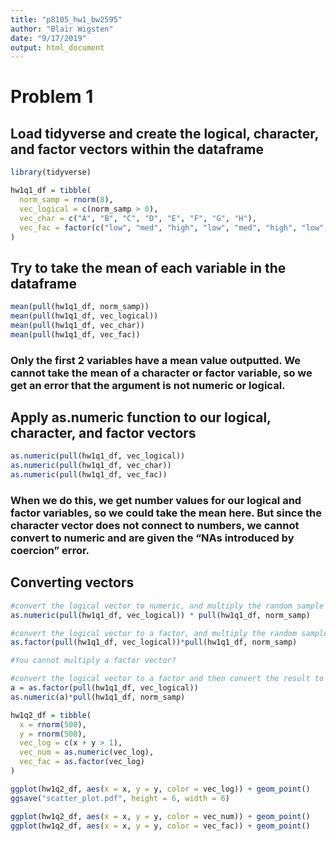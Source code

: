 ```yaml
---
title: "p8105_hw1_bw2595"
author: "Blair Wigsten"
date: "9/17/2019"
output: html_document
---
```


# Problem 1
## Load tidyverse and create the logical, character, and factor vectors within the dataframe

```r

library(tidyverse)

hw1q1_df = tibble(
  norm_samp = rnorm(8),
  vec_logical = c(norm_samp > 0),
  vec_char = c("A", "B", "C", "D", "E", "F", "G", "H"),
  vec_fac = factor(c("low", "med", "high", "low", "med", "high", "low", "med"))
)
```

## Try to take the mean of each variable in the dataframe
```r
mean(pull(hw1q1_df, norm_samp))
mean(pull(hw1q1_df, vec_logical))
mean(pull(hw1q1_df, vec_char))
mean(pull(hw1q1_df, vec_fac))
```
### Only the first 2 variables have a mean value outputted. We cannot take the mean of a character or factor variable, so we get an error that the argument is not numeric or logical.  

## Apply as.numeric function to our logical, character, and factor vectors
```r
as.numeric(pull(hw1q1_df, vec_logical))
as.numeric(pull(hw1q1_df, vec_char))
as.numeric(pull(hw1q1_df, vec_fac))
```

### When we do this, we get number values for our logical and factor variables, so we could take the mean here. But since the character vector does not connect to numbers, we cannot convert to numeric and are given the "NAs introduced by coercion" error. 

## Converting vectors 
```r
#convert the logical vector to numeric, and multiply the random sample by the result
as.numeric(pull(hw1q1_df, vec_logical)) * pull(hw1q1_df, norm_samp)

#convert the logical vector to a factor, and multiply the random sample by the result
as.factor(pull(hw1q1_df, vec_logical))*pull(hw1q1_df, norm_samp)

#You cannot multiply a factor vector?

#convert the logical vector to a factor and then convert the result to numeric, and multiply the random sample by the result
a = as.factor(pull(hw1q1_df, vec_logical)) 
as.numeric(a)*pull(hw1q1_df, norm_samp)
```



```r

hw1q2_df = tibble(
  x = rnorm(500),
  y = rnorm(500),
  vec_log = c(x + y > 1), 
  vec_num = as.numeric(vec_log),
  vec_fac = as.factor(vec_log)
)
```


```r
ggplot(hw1q2_df, aes(x = x, y = y, color = vec_log)) + geom_point()
ggsave("scatter_plot.pdf", height = 6, width = 6)

ggplot(hw1q2_df, aes(x = x, y = y, color = vec_num)) + geom_point()
ggplot(hw1q2_df, aes(x = x, y = y, color = vec_fac)) + geom_point()
```

